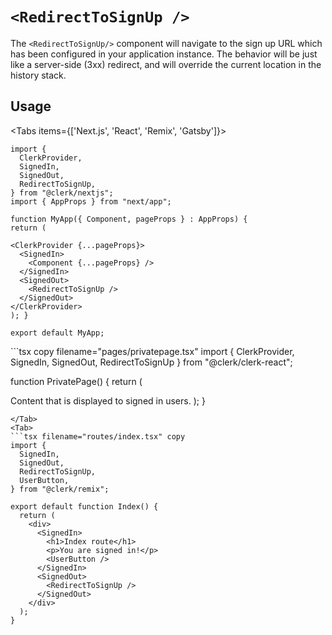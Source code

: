 
# `<RedirectToSignUp />`

The `<RedirectToSignUp/>` component will navigate to the sign up URL which has been configured in your application instance. The behavior will be just like a server-side (3xx) redirect, and will override the current location in the history stack.

## Usage

<Tabs items={['Next.js', 'React', 'Remix', 'Gatsby']}>
<Tab>
```tsx copy filename="pages/_app.tsx"
import {
  ClerkProvider,
  SignedIn,
  SignedOut,
  RedirectToSignUp,
} from "@clerk/nextjs";
import { AppProps } from "next/app";

function MyApp({ Component, pageProps } : AppProps) {
return (

<ClerkProvider {...pageProps}>
  <SignedIn>
    <Component {...pageProps} />
  </SignedIn>
  <SignedOut>
    <RedirectToSignUp />
  </SignedOut>
</ClerkProvider>
); }

export default MyApp;
```
</Tab>
<Tab>
```tsx copy filename="pages/privatepage.tsx"
import {
  ClerkProvider,
  SignedIn,
  SignedOut,
  RedirectToSignUp
} from "@clerk/clerk-react";

function PrivatePage() {
return (

<ClerkProvider publishableKey="pk_test_••••••••••••••••••••••••••••••••••">
<SignedIn>
Content that is displayed to signed in
users.
</SignedIn>
<SignedOut>
<RedirectToSignUp />
</SignedOut>
</div>
);
}

````
</Tab>
<Tab>
```tsx filename="routes/index.tsx" copy
import {
  SignedIn,
  SignedOut,
  RedirectToSignUp,
  UserButton,
} from "@clerk/remix";

export default function Index() {
  return (
    <div>
      <SignedIn>
        <h1>Index route</h1>
        <p>You are signed in!</p>
        <UserButton />
      </SignedIn>
      <SignedOut>
        <RedirectToSignUp />
      </SignedOut>
    </div>
  );
}
````

</Tab>
</Tabs>
